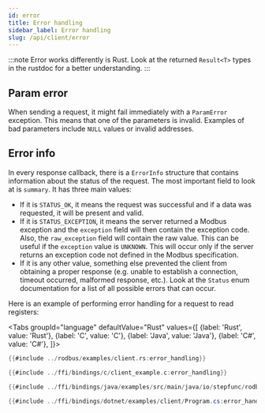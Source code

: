 ```yaml
---
id: error
title: Error handling
sidebar_label: Error handling
slug: /api/client/error
---
```



:::note
Error works differently is Rust. Look at the returned `Result<T>` types in the rustdoc for a better understanding.
:::

## Param error

When sending a request, it might fail immediately with a `ParamError` exception. This means that one of the parameters is invalid.
Examples of bad parameters include `NULL` values or invalid addresses.

## Error info

In every response callback, there is a `ErrorInfo` structure that contains information
about the status of the request. The most important field to look at is `summary`.
It has three main values:

- If it is `STATUS_OK`, it means the request was successful and if a data was
  requested, it will be present and valid.
- If it is `STATUS_EXCEPTION`, it means the server returned a Modbus exception and
  the `exception` field will then contain the exception code. Also, the `raw_exception` field will contain the raw value. This can be useful if
  the `exception` value is `UNKNOWN`. This will occur only if the server returns an exception code not defined in the Modbus specification.
- If it is any other value,  something else prevented the client from obtaining a proper response (e.g. unable to establish a connection, timeout occurred,
  malformed response, etc.). Look at the `Status` enum documentation for a list of all possible errors that can occur.

Here is an example of performing error handling for a request to read registers:

<Tabs
groupId="language"
defaultValue="Rust"
values={[
{label: 'Rust', value: 'Rust'},
{label: 'C', value: 'C'},
{label: 'Java', value: 'Java'},
{label: 'C#', value: 'C#'},
]}>
<TabItem value="Rust">

```rust
{{#include ../rodbus/examples/client.rs:error_handling}}
```

</TabItem>
<TabItem value="C">

```c
{{#include ../ffi/bindings/c/client_example.c:error_handling}}
```

</TabItem>
<TabItem value="Java">

```java
{{#include ../ffi/bindings/java/examples/src/main/java/io/stepfunc/rodbus/examples/ClientExample.java:error_handling}}
```

</TabItem>
<TabItem value="C#">

```csharp
{{#include ../ffi/bindings/dotnet/examples/client/Program.cs:error_handling}}
```

</TabItem>
</Tabs>
